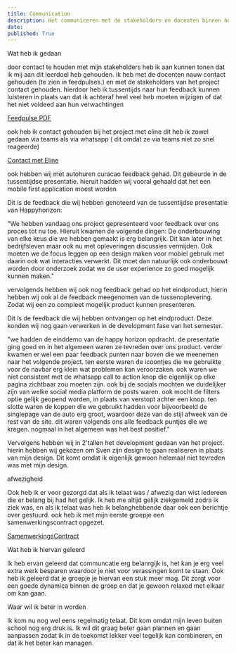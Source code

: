 ```yaml
---
title: Communication
description: Het communiceren met de stakeholders en docenten binnen het project.
date: 
published: True
---
```

Wat heb ik gedaan 


door contact te houden met mijn stakeholders heb ik aan kunnen tonen dat ik mij aan dit leerdoel heb gehouden. 
ik heb met de docenten nauw contact gehouden (te zien in feedpulses.) en met de stakeholders van het project contact gehouden. 
hierdoor heb ik tussentijds naar hun feedback kunnen luisteren in plaats van dat ik achteraf heel veel heb moeten wijzigen of dat het niet voldeed aan hun verwachtingen


[Feedpulse PDF](/feedpulse.pdf)

ook heb ik contact gehouden bij het project met eline dit heb ik zowel gedaan via teams als via whatsapp ( dit omdat ze via teams niet zo snel reageerde)



[Contact met Eline](/ElineFeedback.pdf)

ook hebben wij met autohuren curacao feedback gehad. Dit gebeurde in de tussentijdse presentatie. hieruit hadden wij vooral gehaald dat het een mobile first application moest worden 




Dit is de feedback die wij hebben genoteerd van de tussentijdse presentatie van Happyhorizon:



"We hebben vandaag ons project gepresenteerd voor feedback over ons proces tot nu toe. Hieruit kwamen de volgende dingen: De onderbouwing van elke keus die we hebben gemaakt is erg belangrijk. Dit kan later in het bedrijfsleven maar ook nu met opleveringen discussies vermijden. Ook moeten we de focus leggen op een design maken voor mobiel gebruik met daarin ook wat interacties verwerkt. Dit moet dan natuurlijk ook onderbouwt worden door onderzoek zodat we de user experience zo goed mogelijk kunnen maken."

vervolgends hebben wij ook nog feedback gehad op het eindproduct, hierin hebben wij ook al de feedback meegenomen van de tussenoplevering. Zodat wij een zo compleet mogelijk product kunnen presenteren. 


Dit is de feedback die wij hebben ontvangen op het eindproduct. Deze konden wij nog gaan verwerken in de development fase van het semester.

"we hadden de einddemo van de happy horizon opdracht. de presentatie ging goed en in het algemeen waren ze tevreden over ons product. verder kwamen er wel een paar feedback punten naar boven die we meenemen naar het volgende project. ten eerste waren de icoontjes die we gebruikte voor de navbar erg klein wat problemen kan veroorzaken. ook waren we niet consistent met de whatsapp call to action knop die eigenlijk op elke pagina zichtbaar zou moeten zijn. ook bij de socials mochten we duidelijker zijn van welke social media platform de posts waren. ook mocht de filters optie gelijk geopend worden, in plaats van verstopt achter een knop. ten slotte waren de koppen die we gebruikt hadden voor bijvoorbeeld de singlepage van de auto erg groot, waardoor deze van de stijl afweek van de rest van de site. dit waren volgends ons alle feedback puntjes die we kregen. nogmaal in het algemeen was het best positief."

Vervolgens hebben wij in 2'tallen het development gedaan van het project. hierin hebben wij gekozen om Sven zijn design te gaan realiseren in plaats van mijn design. Dit komt omdat ik eigenlijk gewoon helemaal niet tevreden was met mijn design.


afwezigheid 

Ook heb ik er voor gezorgd dat als ik telaat was / afwezig dan wist iedereen die er belang bij had het gelijk. Ik heb me altijd gelijk ziekgemeld zodra ik ziek was, en als ik telaat was heb ik belanghebbende daar ook een berichtje over gestuurd. 
ook heb ik met mijn eerste groepje een samenwerkingscontract opgezet. 

[SamenwerkingsContract](/contract.pdf)


Wat heb ik hiervan geleerd 


Ik heb ervan geleerd dat communcatie erg belanrgijk is, het kan je erg veel extra werk besparen waardoor je niet voor verassingen komt te staan. Ook heb ik geleerd dat je groepje je hiervan een stuk meer mag. Dit zorgt voor een goede dynamica binnen de groep en dat je gewoon relaxed
met elkaar om kan gaan. 



Waar wil ik beter in worden 

Ik kom nu nog wel eens regelmatig telaat. Dit kom omdat mijn leven buiten school nog erg druk is. Ik wil dit graag beter gaan plannen en gaan aanpassen zodat ik in de toekomst lekker veel tegelijk kan combineren, en dat ik het beter kan managen. 